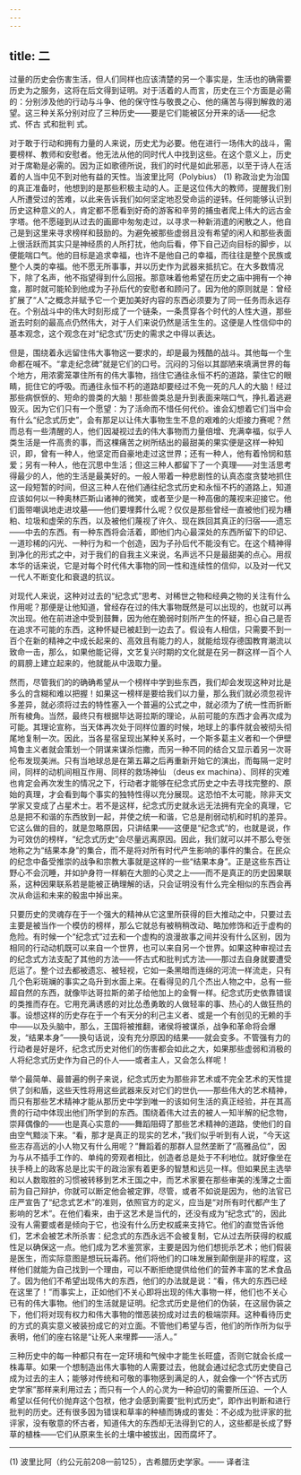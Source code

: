 ```yaml
---
---
---
```

title: 二
---




过量的历史会伤害生活，但人们同样也应该清楚的另一个事实是，生活也的确需要历史为之服务，这将在后文得到证明。对于活着的人而言，历史在三个方面是必需的：分别涉及他的行动与斗争、他的保守性与敬畏之心、他的痛苦与得到解救的渴望。这三种关系分别对应了三种历史——要是它们能被区分开来的话——纪念 式、怀古 式和批判 式。

对于敢于行动和拥有力量的人来说，历史尤为必要。他在进行一场伟大的战斗，需要榜样、教师和安慰者。他无法从他的同时代人中找到这些。在这个意义上，历史对于席勒是必需的。因为正如歌德所说，我们的时代是如此邪恶，以至于诗人在活着的人当中见不到对他有益的天性。当波里比阿（Polybius） (1) 称政治史为治国的真正准备时，他想到的是那些积极主动的人。正是这位伟大的教师，提醒我们别人所遭受过的苦难，以此来告诉我们如何坚定地忍受命运的逆转。任何能够认识到历史这种意义的人，肯定都不愿看到好奇的游客和辛劳的捕虫者爬上伟大的远古金字塔。他不愿碰到从过去的画廊中匆匆走过，以寻求一种新消遣的闲散之人，他自己是到这里来寻求榜样和鼓励的。为避免被那些虚弱且没有希望的闲人和那些表面上很活跃而其实只是神经质的人所打扰，他向后看，停下自己迈向目标的脚步，以便能喘口气。他的目标是追求幸福，也许不是他自己的幸福，而往往是整个民族或整个人类的幸福。他不愿无所事事，并以历史作为武器来抵抗它。在大多数情况下，除了名声，他不指望得到什么回报。那意味着他希望在历史之庙中拥有一个神龛，那时就可能轮到他成为子孙后代的安慰者和顾问了。因为他的原则就是：曾经扩展了“人”之概念并赋予它一个更加美好内容的东西必须要为了同一任务而永远存在。个别战斗中的伟大时刻形成了一个链条，一条贯穿各个时代的人性大道，那些逝去时刻的最高点仍然伟大，对于人们来说仍然是活生生的。这便是人性信仰中的基本观念，这个观念在对“纪念式”历史的需求之中得以表达。

但是，围绕着永远留住伟大事物这一要求的，却是最为残酷的战斗。其他每一个生命都在喊不。“拿走纪念碑”就是它们的口号。沉闷的习俗以其鄙陋来填满世界的每个地方，用浓雾笼罩住所有的伟大事物，挡住它通往永恒不朽的道路，蒙住它的眼睛，扼住它的呼吸。而通往永恒不朽的道路却要经过不免一死的凡人的大脑！经过那些病恹恹的、短命的兽类的大脑！那些兽类总是升到表面来喘口气，挣扎着逃避毁灭。因为它们只有一个愿望：为了活命而不惜任何代价。谁会幻想着它们当中会有什么“纪念式历史”，会有那足以让伟大事物生生不息的艰难的火炬接力赛呢？然而总有一些清醒的人，他们因凝视过去的伟大事物而力量倍增、充满幸福，似乎人类生活是一件高贵的事，而这棵痛苦之树所结出的最甜美的果实便是这样一种知识，即，曾有一种人，他坚定而自豪地走过这世界；还有一种人，他有着怜悯和慈爱；另有一种人，他在沉思中生活；但这三种人都留下了一个真理——对生活思考得最少的人，他的生活是最美好的。一般人带着一种悲剧性的认真态度贪婪地抓住这一段短暂的时间，但这三种人在他们通往纪念式历史和永恒不朽的道路上，知道应该如何以一种奥林匹斯山诸神的微笑，或者至少是一种高傲的蔑视来迎接它。他们面带嘲讽地走进坟墓——他们要埋葬什么呢？仅仅是那些曾经一直被他们视为糟粕、垃圾和虚荣的东西，以及被他们蔑视了许久、现在跌回其真正的归宿——遗忘——中去的东西。有一种东西将会活着，即他们内心最深处的东西所留下的印记、一道珍稀的闪光、一种行为和一个创造，因为子孙后代不能没有它。在这个精神得到净化的形式之中，对于我们的自我主义来说，名声远不只是最甜美的点心。用叔本华的话来说，它是对每个时代伟大事物的同一性和连续性的信仰，以及对一代又一代人不断变化和衰退的抗议。

对现代人来说，这种对过去的“纪念式”思考、对稀世之物和经典之物的关注有什么作用呢？那便是让他知道，曾经存在过的伟大事物既然是可以出现的，也就可以再次出现。他在前进途中受到鼓舞，因为他在脆弱时刻所产生的怀疑，担心自己是否在追求不可能的东西，这种怀疑已被赶到一边去了。假设有人相信，只需要不到一百个在新的精神之中成长起来的、高效且有能力的人，就能给现存德国教育潮流以致命一击，那么，如果他能记得，文艺复兴时期的文化就是在另一群这样一百个人的肩膀上建立起来的，他就能从中汲取力量。

然而，尽管我们的的确确希望从一个榜样中学到些东西，我们却会发现这种对比是多么的含糊和难以把握！如果这一榜样是要给我们以力量，那么我们就必须忽视许多差异，就必须将过去的特性塞入一个普遍的公式之中，就必须为了统一性而折断所有棱角。当然，最终只有根据毕达哥拉斯的理论，从前可能的东西才会再次成为可能。其理论宣称，当天体再次处于同样位置的时候，地球上的事件就会被彻头彻尾地复制一次。因此，当各星宿呈现出某种关系时，一个斯多葛主义者和一个伊壁鸠鲁主义者就会策划一个阴谋来谋杀恺撒，而另一种不同的结合又显示着另一次哥伦布发现美洲。只有当地球总是在第五幕之后再重新开始它的演出，而每隔一定时间，同样的动机间相互作用、同样的救场神仙 （deus ex machina）、同样的灾难也肯定会再次发生的情况之下，行动者才能够在纪念式历史之中去寻找完整的、原始的真理，才会看到每个事实的独特性得以充分展现。这恐怕不太可能，除非天文学家又变成了占星术士。若不是这样，纪念式历史就永远无法拥有完全的真理，它总是把不和谐的东西放到一起，并使之统一和谐，它总是削弱动机和时机的差异。它这么做的目的，就是忽略原因，只讲结果——这便是“纪念式”的，也就是说，作为可效仿的榜样，“纪念式历史”会尽量远离原因。因此，我们就可以并不那么夸张地称之为“结果本身”的集合，而不是将对所有时代产生影响的事件的集合。在民众的纪念中备受推崇的战争和宗教大事就是这样的一些“结果本身”。正是这些东西让野心不会沉睡，并如护身符一样躺在大胆的心灵之上——而不是真正的历史因果联系，这种因果联系若是能被正确理解的话，只会证明没有什么完全相似的东西会再次从命运和未来的骰盅中掉出来。

只要历史的灵魂存在于一个强大的精神从它这里所获得的巨大推动之中，只要过去主要是被当作一个模仿的榜样，那么它就总有被稍稍改动、略加修饰和近于虚构的危险。有时候一个“纪念式”过去和一个虚构的浪漫故事之间并没有什么区别，因为相同的行动动机既可以来自一个世界，也可以来自另一个世界。如果这种审视过去的纪念式方法支配了其他的方法——怀古式和批判式方法——那过去自身就要遭受厄运了。整个过去都被遗忘、被轻视，它如一条黑暗而连绵的河流一样流走，只有几个色彩斑斓的事实之岛升到水面上来。在看得见的几个杰出人物之中，总有一些超自然的东西，就像毕达哥拉斯的弟子给他加上的金臀一样。纪念式历史依靠错误的类推而存在。它用充满诱惑的对比怂恿勇敢的人做轻率的事、热心的人做狂热的事。设想这样的历史存在于一个有天分的利己主义者、或是一个有创见的无赖的手中——以及头脑中，那么，王国将被推翻，诸侯将被谋杀，战争和革命将会爆发，“结果本身”——换句话说，没有充分原因的结果——就会变多。不管强有力的行动者是好是坏，纪念式历史对他们的伤害都会如此之大，如果那些虚弱和消极的人将纪念式历史作为自己的仆人——或者主人，又会怎么样呢！

举个最简单、最普遍的例子来说，纪念式历史为那些非艺术或不完全艺术的天性提供了剑和盾，这些天性将用这些武器来反对它们的世仇——那些伟大的艺术精神，而只有那些艺术精神才能从那历史中学到唯一的该如何生活的真正经验，并在其高贵的行动中体现出他们所学到的东西。围绕着伟大过去的被人一知半解的纪念物，崇拜偶像的——也是真心实意的——舞蹈阻碍了那些艺术精神的道路，使他们的自由空气黯淡下来。“看，那才是真正的现实的艺术，”我们似乎听到有人说，“今天这些志存高远的小人物又有什么用呢？”舞蹈着的那群人显然垄断了“高雅品位”，因为与从不插手工作的、单纯的旁观者相比，创造者总是处于不利地位。就好像坐在扶手椅上的政客总是比实干的政治家有着更多的智慧和远见一样。但如果民主选举和以人数取胜的习惯被转移到艺术王国之中，而艺术家要在那些审美的浅薄之士面前为自己辩护，你就可以断定他会被定罪，尽管，或者不如说是因为，他的法官已庄严宣告了“纪念式艺术”的准则，依照官方的定义，应当是“对所有时代都产生了影响的艺术”。在他们看来，由于这艺术是当代的，还没有成为“纪念式”的，因此没有人需要或者是倾向于它，也没有什么历史权威来支持它。他们的直觉告诉他们，艺术会被艺术所杀害：纪念式的东西永远不会被复制，它从过去所获得的权威性足以确保这一点。他们成为艺术鉴赏家，主要是因为他们想扼杀艺术；他们假装是医生，而实际意图是想玩玩毒药。他们将他们的口味发展到颠倒是非的程度，这样他们就能为自己找到一个理由，可以不断拒绝提供给他们的营养丰富的艺术食品了。因为他们不希望出现伟大的东西，他们的办法就是说：“看，伟大的东西已经在这里了！”而事实上，正如他们不关心即将出现的伟大事物一样，他们也不关心已有的伟大事物。他们的生活就是证明。纪念式历史是他们的伪装，在这层伪装之下，他们将对现有权力和伟大事物的憎恶装扮成对过去的极端崇拜。这种看待历史的方式的真实意义被装扮成它的对立面。不管他们希望与否，他们的所作所为似乎表明，他们的座右铭是“让死人来埋葬——活人。”

三种历史中的每一种都只有在一定环境和气候中才能生长旺盛，否则它就会长成一株毒草。如果一个想制造出伟大事物的人需要过去，他就会通过纪念式历史使自己成为过去的主人；能够对传统和可敬的事物感到满足的人，就会像一个“怀古式历史学家”那样来利用过去；而只有一个人的心灵为一种迫切的需要所压迫、一个人希望以任何代价抛弃这个包袱，他才会感到需要“批判式历史”，即作出判断和进行批判的历史。还有很多因为错误和草率的种植而铸成的害处：不必成为批评家的批评家，没有敬意的怀古者，知道伟大的东西却无法得到它的人，这些都是长成了野草的植株——它们从原来生长的土壤中被拔出，因而腐坏了。



* * *



(1) 波里比阿（约公元前208—前125），古希腊历史学家。—— 译者注